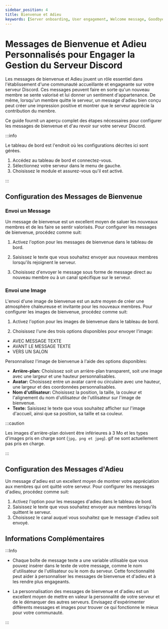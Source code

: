 ```yaml
---
sidebar_position: 4
title: Bienvenue et Adieu
keywords: [Server onboarding, User engagement, Welcome message, Goodbye message, Customization] 
---
```



# Messages de Bienvenue et Adieu Personnalisés pour Engager la Gestion du Serveur Discord

Les messages de bienvenue et Adieu jouent un rôle essentiel dans l'établissement d'une communauté accueillante et engageante sur votre serveur Discord. Ces messages peuvent faire en sorte qu'un nouveau membre se sente valorisé et lui donner un sentiment d'appartenance. De même, lorsqu'un membre quitte le serveur, un message d'adieu bien conçu peut créer une impression positive et montrer que le serveur apprécie la contribution du membre.

Ce guide fournit un aperçu complet des étapes nécessaires pour configurer les messages de bienvenue et d'au revoir sur votre serveur Discord.

:::info

Le tableau de bord est l'endroit où les configurations décrites ici sont gérées.

1. Accédez au tableau de bord et connectez-vous.
2. Sélectionnez votre serveur dans le menu de gauche.
3. Choisissez le module et assurez-vous qu'il est activé.

:::

## Configuration des Messages de Bienvenue

### Envoi un Message

Un message de bienvenue est un excellent moyen de saluer les nouveaux membres et de les faire se sentir valorisés. Pour configurer les messages de bienvenue, procédez comme suit:

1. Activez l'option pour les messages de bienvenue dans le tableau de bord.

2. Saisissez le texte que vous souhaitez envoyer aux nouveaux membres lorsqu'ils rejoignent le serveur.

3. Choisissez d'envoyer le message sous forme de message direct au nouveau membre ou à un canal spécifique sur le serveur.

### Envoi une Image

L'envoi d'une image de bienvenue est un autre moyen de créer une atmosphère chaleureuse et invitante pour les nouveaux membres. Pour configurer les images de bienvenue, procédez comme suit:

1. Activez l'option pour les images de bienvenue dans le tableau de bord.

2. Choisissez l'une des trois options disponibles pour envoyer l'image:

- AVEC MESSAGE TEXTE
- AVANT LE MESSAGE TEXTE
- VERS UN SALON

Personnalisez l'image de bienvenue à l'aide des options disponibles:

- **Arrière-plan:** Choisissez soit un arrière-plan transparent, soit une image avec une largeur et une hauteur personnalisables.
- **Avatar:** Choisissez entre un avatar carré ou circulaire avec une hauteur, une largeur et des coordonnées personnalisables.
- **Nom d'utilisateur:** Choisissez la position, la taille, la couleur et l'alignement du nom d'utilisateur de l'utilisateur sur l'image de bienvenue.
- **Texte:** Saisissez le texte que vous souhaitez afficher sur l'image d'accueil, ainsi que sa position, sa taille et sa couleur.

:::caution

Les images d'arrière-plan doivent être inférieures à 3 Mo et les types d'images pris en charge sont (`jpg, png et jpeg`). gif ne sont actuellement pas pris en charge.

:::

## Configuration des Messages d'Adieu

Un message d'adieu est un excellent moyen de montrer votre appréciation aux membres qui ont quitté votre serveur. Pour configurer les messages d'adieu, procédez comme suit:

1. Activez l'option pour les messages d'adieu dans le tableau de bord.
2. Saisissez le texte que vous souhaitez envoyer aux membres lorsqu'ils quittent le serveur.
3. Choisissez le canal auquel vous souhaitez que le message d'adieu soit envoyé.

## Informations Complémentaires

:::Info

- Chaque boîte de message texte a une variable utilisable que vous pouvez insérer dans le texte de votre message, comme le nom d'utilisateur de l'utilisateur ou le nom du serveur. Cette fonctionnalité peut aider à personnaliser les messages de bienvenue et d'adieu et à les rendre plus engageants.

- La personnalisation des messages de bienvenue et d'adieu est un excellent moyen de mettre en valeur la personnalité de votre serveur et de le démarquer des autres serveurs. Envisagez d'expérimenter différents messages et images pour trouver ce qui fonctionne le mieux pour votre communauté.

:::
